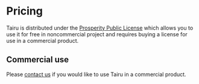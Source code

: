 # Pricing

Tairu is distributed under the [Prosperity Public License](./license) which allows
you to use it for free in noncommercial project and requires buying a license for use in a commercial product.

## Commercial use

Please [contact us](mailto:hello@tairu.io) if you would like to use Tairu
in a commercial product.
